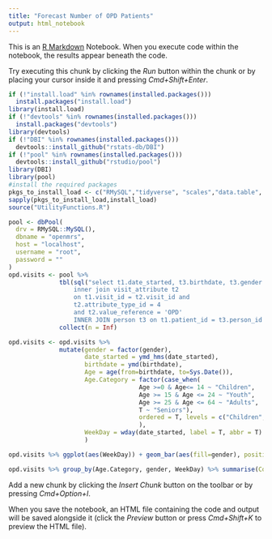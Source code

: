 ```yaml
---
title: "Forecast Number of OPD Patients"
output: html_notebook
---
```


This is an [R Markdown](http://rmarkdown.rstudio.com) Notebook. When you execute code within the notebook, the results appear beneath the code. 

Try executing this chunk by clicking the *Run* button within the chunk or by placing your cursor inside it and pressing *Cmd+Shift+Enter*. 

```r
if (!"install.load" %in% rownames(installed.packages()))
  install.packages("install.load")
library(install.load)
if (!"devtools" %in% rownames(installed.packages()))
  install.packages("devtools")
library(devtools)
if (!"DBI" %in% rownames(installed.packages())) 
  devtools::install_github("rstats-db/DBI")
if (!"pool" %in% rownames(installed.packages())) 
  devtools::install_github("rstudio/pool")
library(DBI)
library(pool)
#install the required packages
pkgs_to_install_load <- c("RMySQL","tidyverse", "scales","data.table", "lubridate")
sapply(pkgs_to_install_load,install_load)
source("UtilityFunctions.R")
```

```r
pool <- dbPool(
  drv = RMySQL::MySQL(),
  dbname = "openmrs",
  host = "localhost",
  username = "root",
  password = ""
)
opd.visits <- pool %>% 
              tbl(sql("select t1.date_started, t3.birthdate, t3.gender  from visit t1 
                  inner join visit_attribute t2 
                  on t1.visit_id = t2.visit_id and 
                  t2.attribute_type_id = 4 
                  and t2.value_reference = 'OPD' 
                  INNER JOIN person t3 on t1.patient_id = t3.person_id where t1.date_started >= '2015-04-01' and t1.voided = 0 AND t3.voided = 0 AND t2.voided=0")) %>% 
              collect(n = Inf) 
```

```r
opd.visits <- opd.visits %>% 
              mutate(gender = factor(gender),
                     date_started = ymd_hms(date_started),
                     birthdate = ymd(birthdate),
                     Age = age(from=birthdate, to=Sys.Date()),
                     Age.Category = factor(case_when(
                                    Age >=0 & Age<= 14 ~ "Children",
                                    Age >= 15 & Age <= 24 ~ "Youth",
                                    Age >= 25 & Age <= 64 ~ "Adults",
                                    T ~ "Seniors"), 
                                    ordered = T, levels = c("Children", "Youth", "Adults", "Seniors")
                                    ),
                     WeekDay = wday(date_started, label = T, abbr = T)
                     )
```

```r
opd.visits %>% ggplot(aes(WeekDay)) + geom_bar(aes(fill=gender), position="dodge") + facet_wrap(~Age.Category) 
```

```r
opd.visits %>% group_by(Age.Category, gender, WeekDay) %>% summarise(Count = n())
```

Add a new chunk by clicking the *Insert Chunk* button on the toolbar or by pressing *Cmd+Option+I*.

When you save the notebook, an HTML file containing the code and output will be saved alongside it (click the *Preview* button or press *Cmd+Shift+K* to preview the HTML file).
